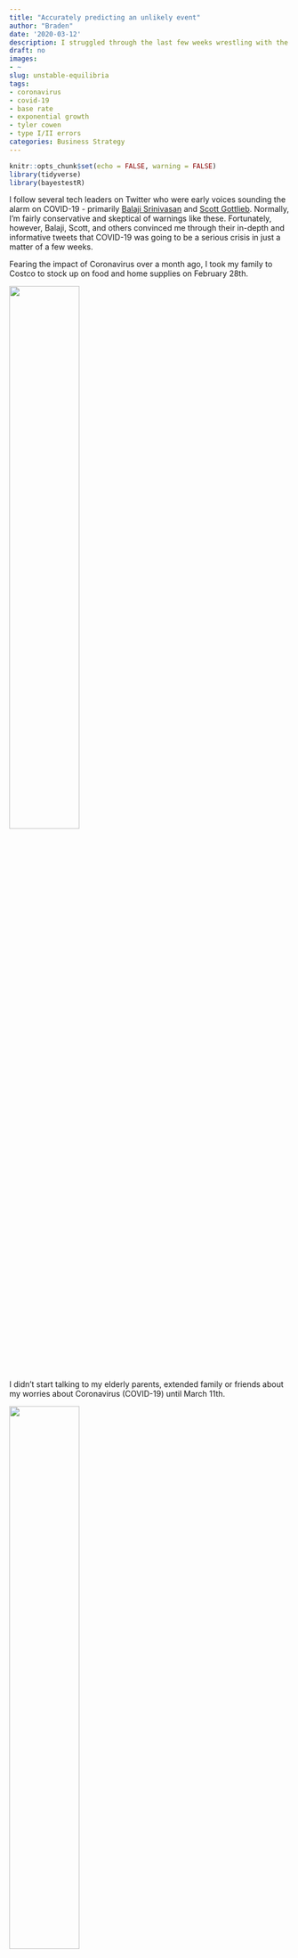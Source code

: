 ```yaml
---
title: "Accurately predicting an unlikely event"
author: "Braden"
date: '2020-03-12'
description: I struggled through the last few weeks wrestling with the optimal time warn everyone about COVID-19. I saw four possible outcomes.
draft: no
images:
- ~
slug: unstable-equilibria
tags:
- coronavirus
- covid-19
- base rate
- exponential growth
- tyler cowen
- type I/II errors
categories: Business Strategy
---
```


```r
knitr::opts_chunk$set(echo = FALSE, warning = FALSE)
library(tidyverse)
library(bayestestR)
```





I follow several tech leaders on Twitter who were early voices sounding the alarm on COVID-19 - primarily [Balaji Srinivasan](https://twitter.com/balajis) and [Scott Gottlieb](https://twitter.com/ScottGottliebMD). Normally, I'm fairly conservative and skeptical of warnings like these. Fortunately, however, Balaji, Scott, and others convinced me through their in-depth and informative tweets that COVID-19 was going to be a serious crisis in just a matter of a few weeks.

Fearing the impact of Coronavirus over a month ago, I took my family to Costco to stock up on food and home supplies on February 28th.

![](/posts/2020-03-12-unstable-equilibria_files/costco.jpg){width=50%}

I didn’t start talking to my elderly parents, extended family or friends about my worries about Coronavirus (COVID-19) until March 11th.

![](/posts/2020-03-12-unstable-equilibria_files/call_home.jpg){width=50%}

On the face of it, this doesn’t add up. Why would I stock up on supplies to prepare for a possible lockdown or a run on the grocery stores (or worse) but not warn those most vulnerable at the same time? Did I act selfishly?

I struggled through the last few weeks wrestling with the optimal time to begin warning everyone. I saw four possible outcomes based on when/if I chose to warn those around me, and whether COVID-19 really did turn into a crisis worth warning anyone about:

```r
empty_theme <- theme(                              
  plot.background = element_blank(), 
  panel.grid.major = element_blank(), 
  panel.grid.minor = element_blank(), 
  panel.border = element_blank(), 
  panel.background = element_blank(),
  axis.line = element_blank(),
  axis.ticks = element_blank(),
  axis.text.y = element_text(angle = 90)
)

plot <- ggplot(NULL, aes()) +
  # fix the scale so it's always a square
  coord_fixed() +
  # set the scale to one greater than 0-10 in each direction
  # this gives us some breating room and space to add some arrows
  scale_x_continuous(expand = c(0, 0), limits = c(-1, 11),
                     breaks = c(2,8), labels=c("2" = "", "8" = "")) +
  scale_y_continuous(expand = c(0, 0), limits = c(-1,11),
                     breaks = c(2,8), labels=c("2" = "", "8" = "")) +
  # apply the empty theme
  empty_theme +
  # labels
  labs(title = "",
       x = "",
       y = "") +
  
  # create the quadrants
  geom_rect(aes(xmin=0, xmax=5, ymin=0, ymax=5), color = "black", fill = "#3c8200", alpha = .25) +
  geom_rect(aes(xmin=5, xmax=10, ymin=0, ymax=5), color = "black", fill = "#AA0000", alpha = .25) +
  geom_rect(aes(xmin=0, xmax=5, ymin=5, ymax=10), color = "black", fill = "#AA0000", alpha = .25) +
  geom_rect(aes(xmin=5, xmax=10, ymin=5, ymax=10), color = "black", fill = "#3c8200", alpha = .25) +
  
  # quadrant labels
  annotate("text", x = -.5, y = 2.5, angle = 90, label = "Don't warn") +
  annotate("text", x = -.5, y = 7.5, angle = 90, label = "Warn") +
  annotate("text", x = 2.5, y = -.5, label = "Crisis is avoided") +
  annotate("text", x = 7.5, y = -.5, label = "Crisis occurs") +
  
  # quadrant titles
  annotate("text", x = 2.5, y = 2.5, color = "#3c8200", label = "Discerning") +
  annotate("text", x = 2.5, y = 7.5, color = "#AA0000", label = "Gullible") +
  annotate("text", x = 7.5, y = 2.5, color = "#AA0000", label = "Selfish") +
  annotate("text", x = 7.5, y = 7.5, color = "#3c8200", label = "Smart")

plot
```

I didn’t want to appear gullible by warning people -- overreacting -- about a non-existent threat, or selfish by not warning people about a crisis that I could have helped them avoid. I was weighing *the well-being of those around me against my own ego* - wanting to come out of this looking as good as possible and ensuring people would take me seriously in the future.

As Ian Bogost [wrote in The Atlantic](https://www.theatlantic.com/health/archive/2020/03/theres-no-shame-in-overreacting-to-the-coronavirus/608140/) last week:

>Risking overreaction means knowing, in advance, that a particular action might be extreme and carrying it out anyway. And doing so not under a cloud of nail-biting fear that you might look a fool if it turns out wrong, but in the hopes that having done so will make it turn out right. If it does, you who overreact will earn a response even worse than the shame of looking the fool: Like the heroes of Y2K, you will enjoy no response whatsoever.

## “Growthers” and “Base-raters”

Tyler Cowen [wrote for Bloomberg](https://www.bloomberg.com/opinion/articles/2020-03-03/how-fast-will-the-new-coronavirus-spread-two-sides-of-the-debate) about two camps he termed growthers and base-raters. Growthers believe in the power of exponential growth, and have therefore been more bearish on the approaching impacts of COVID-19. Growthers appear to be concentrated in tech and finance, industries for which exponential growth is an everyday occurence: “the growthers find it easy to imagine that the number of cases might overwhelm the capacity of the U.S. health care system.”

Base-raters, on the other hand, give precedence to the idea that the impacts of COVID-19 are likely to be less severe, since severe incidents like world-wide pandemics occur so rarely: “The base-raters, when assessing the likelihood of a particular scenario, start by asking how often it has happened before.” Elected officials (at least until very recently) and much of middle America appears to fall into the base-raters camp.

Many of those who were skeptical of COVID-19 and telling people to worry about the flu now are partially responsible for the vast scale of the crisis in which we find ourselves. Cowen writes:

>As for the health-care establishment, epidemiologists understand exponential growth rates very well. But many medical professionals think in terms of what are called “normal” statistical distributions. If someone visits your office with what appears to be a typical flu case, it is usually exactly that. The result is that there is not much surge capacity in America’s hospitals and public-health institutions.

## How do we avoid this in the future?

There is no way to avoid this in every case. As a society, we have to weigh the impacts of Type I errors (false positives) against Type II errors (false negatives). Where do we draw the line?

```r
sigma <- 2
mean <- 0

sigma_2 <- 2
mean_2 <- 3

data <- data.frame(x = seq(-10,10,.001))

data <- data %>%
  mutate(y = 1/(sigma*sqrt(2*pi))*exp(-((x-mean)^2/(2*sigma^2))),
         y2 = 1/(sigma_2*sqrt(2*pi))*exp(-((x-mean_2)^2/(2*sigma_2^2)))
         )

x_intercept <- .5

p <- ggplot(data) +
        geom_ribbon(data=subset(data, y>y2 & x <  x_intercept), aes(x=x, ymin=y2, ymax=y), fill = "blue", alpha = .3) +
        geom_ribbon(data = subset(data, y2<y & x< x_intercept), aes(x=x, ymin=0, ymax=y2), fill = "light blue", alpha = .5) +
        geom_ribbon(data = subset(data, y>y2 & x> x_intercept), aes(x=x, ymin=y2, ymax=y), fill = "pink", alpha = .3) +
        geom_ribbon(data = subset(data, y2<y & x>=x_intercept), aes(x=x, ymin=0, ymax=y2), fill = "purple", alpha = .3) +
        geom_ribbon(data = subset(data, y<=y2 & x>x_intercept), aes(x=x, ymin=0, ymax=y), fill = "purple", alpha = .3) +
        geom_ribbon(data = subset(data, y2>y & x>=x_intercept), aes(x=x, ymin=y, ymax=y2), fill = "red", alpha = .3) +
        xlim(-7,10) +
        annotate("curve", x = -2.5, y = .175, xend = 1, yend = .15, curvature = .3, size = 1, arrow = arrow(length = unit(2, "mm"))) +
        annotate("text", x = -2.5, y = .18, label = "False\npositives", hjust = "right", vjust = "bottom") +
        annotate("curve", x = -5, y = .05, xend = -.25, yend = .025, curvature = -.3, size = 1, arrow = arrow(length = unit(2, "mm"))) +
        annotate("text", x = -5, y = .05, label = "False\nnegatives", hjust = "right", vjust = "top") +
        annotate("text", x = -1, y = .1, label = "True\nnegatives", hjust = "center", vjust = "top") +
        annotate("text", x = 4, y = .1, label = "True\npositives", hjust = "center", vjust = "top") +
        annotate("text", x = x_intercept, y = .25, label = "Deciding line", hjust = "center", vjust = "top") +
        theme(axis.line=element_blank(),
            axis.text.x=element_blank(),
            axis.text.y=element_blank(),
            axis.ticks=element_blank(),
            axis.title.x=element_blank(),
            axis.title.y=element_blank(),
            legend.position="none",
            panel.background=element_blank(),
            panel.border=element_blank(),
            panel.grid.major=element_blank(),
            panel.grid.minor=element_blank(),
            plot.background=element_blank()) +
        geom_segment(aes(x=x_intercept, y=0, xend=x_intercept, yend=.235), size=1) +
        geom_hline(aes(yintercept=0), size=1) +
        geom_line(aes(x=x, y=y), size=1) +
        geom_line(aes(x=x, y=y2), size=1)

p
# data <- data %>%
#   mutate(max = colnames(data[,2:3])[apply(data[,2:3], 1, which.max)],
#          min = colnames(data[,2:3])[apply(data[,2:3], 1, which.min)]
#          )
```

Moving forward, perhaps we should assume that the negative impacts of incorrectly predicting a global pandemic are preferable to the negative impacts of incorrectly predicting that we will avoid a global pandemic. In effect, we would need to give more credence to the growthers way of thinking, and less credence to the base-raters way of thinking - essentially saying that pandemics are more likely to happen than previously thought.

This would move our “deciding line” to the left, resulting in a higher rate of false positives but lower rate of false negatives:

```r
x_intercept <- -.5

p <- ggplot(data) +
        geom_ribbon(data=subset(data, y>y2 & x <  x_intercept), aes(x=x, ymin=y2, ymax=y), fill = "blue", alpha = .3) +
        geom_ribbon(data = subset(data, y2<y & x< x_intercept), aes(x=x, ymin=0, ymax=y2), fill = "light blue", alpha = .5) +
        geom_ribbon(data = subset(data, y>y2 & x> x_intercept), aes(x=x, ymin=y2, ymax=y), fill = "pink", alpha = .3) +
        geom_ribbon(data = subset(data, y2<y & x>=x_intercept), aes(x=x, ymin=0, ymax=y2), fill = "purple", alpha = .3) +
        geom_ribbon(data = subset(data, y<=y2 & x>x_intercept), aes(x=x, ymin=0, ymax=y), fill = "purple", alpha = .3) +
        geom_ribbon(data = subset(data, y2>y & x>=x_intercept), aes(x=x, ymin=y, ymax=y2), fill = "red", alpha = .3) +
        xlim(-7,10) +
        annotate("curve", x = -2.5, y = .175, xend = .25, yend = .15, curvature = .3, size = 1, arrow = arrow(length = unit(2, "mm"))) +
        annotate("text", x = -2.5, y = .18, label = "False\npositives", hjust = "right", vjust = "bottom") +
        annotate("curve", x = -5, y = .05, xend = -1.25, yend = .01, curvature = -.3, size = 1, arrow = arrow(length = unit(2, "mm"))) +
        annotate("text", x = -5, y = .05, label = "False\nnegatives", hjust = "right", vjust = "top") +
        annotate("text", x = -1.6, y = .1, label = "True\nnegatives", hjust = "center", vjust = "top") +
        annotate("text", x = 4, y = .1, label = "True\npositives", hjust = "center", vjust = "top") +
        annotate("text", x = x_intercept, y = .25, label = "Deciding line", hjust = "center", vjust = "top") +
        theme(axis.line=element_blank(),
            axis.text.x=element_blank(),
            axis.text.y=element_blank(),
            axis.ticks=element_blank(),
            axis.title.x=element_blank(),
            axis.title.y=element_blank(),
            legend.position="none",
            panel.background=element_blank(),
            panel.border=element_blank(),
            panel.grid.major=element_blank(),
            panel.grid.minor=element_blank(),
            plot.background=element_blank()) +
        geom_segment(aes(x=x_intercept, y=0, xend=x_intercept, yend=.235), size=1) +
        geom_hline(aes(yintercept=0), size=1) +
        geom_line(aes(x=x, y=y), size=1) +
        geom_line(aes(x=x, y=y2), size=1)

p

```

In an increasingly globalized world with interconnected supply chains, interdependencies, and movements of people, I believe this would be prudent. As a culture, we would also need to de-stigmatize those who make dire warnings but turn out to be incorrect. In fact, those who choose to warn early may be wrong many times, but the benefits of listening to them the one time they are right makes them worth listening to.








